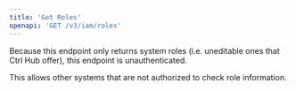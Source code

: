 ```yaml
---
title: 'Get Roles'
openapi: 'GET /v3/iam/roles'
---
```


<Info>
  Because this endpoint only returns system roles (i.e. uneditable ones that Ctrl Hub offer), this endpoint is unauthenticated.

  This allows other systems that are not authorized to check role information.
</Info>
